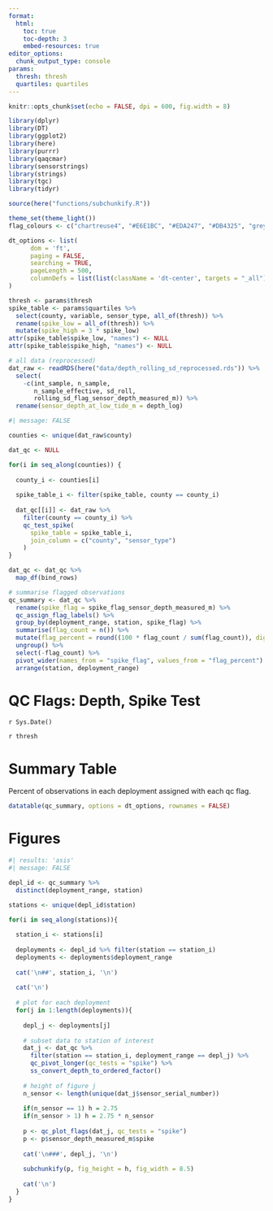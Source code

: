 ```yaml
---
format: 
  html:
    toc: true
    toc-depth: 3
    embed-resources: true
editor_options: 
  chunk_output_type: console
params: 
  thresh: thresh
  quartiles: quartiles
---
```


```r
knitr::opts_chunk$set(echo = FALSE, dpi = 600, fig.width = 8)

library(dplyr)
library(DT)
library(ggplot2)
library(here)
library(purrr)
library(qaqcmar)
library(sensorstrings)
library(strings)
library(tgc)
library(tidyr)

source(here("functions/subchunkify.R"))

theme_set(theme_light())
flag_colours <- c("chartreuse4", "#E6E1BC", "#EDA247", "#DB4325", "grey24")

dt_options <- list(
      dom = 'ft',
      paging = FALSE,
      searching = TRUE,
      pageLength = 500,
      columnDefs = list(list(className = 'dt-center', targets = "_all"))
)

thresh <- params$thresh
spike_table <- params$quartiles %>% 
  select(county, variable, sensor_type, all_of(thresh)) %>%
  rename(spike_low = all_of(thresh)) %>% 
  mutate(spike_high = 3 * spike_low)
attr(spike_table$spike_low, "names") <- NULL
attr(spike_table$spike_high, "names") <- NULL

# all data (reprocessed)
dat_raw <- readRDS(here("data/depth_rolling_sd_reprocessed.rds")) %>% 
  select(
    -c(int_sample, n_sample, 
       n_sample_effective, sd_roll,
       rolling_sd_flag_sensor_depth_measured_m)) %>% 
  rename(sensor_depth_at_low_tide_m = depth_log) 

```

```r
#| message: FALSE

counties <- unique(dat_raw$county)

dat_qc <- NULL

for(i in seq_along(counties)) {
  
  county_i <- counties[i]
  
  spike_table_i <- filter(spike_table, county == county_i)
  
  dat_qc[[i]] <- dat_raw %>% 
    filter(county == county_i) %>% 
    qc_test_spike(
      spike_table = spike_table_i, 
      join_column = c("county", "sensor_type")
    )
}

dat_qc <- dat_qc %>% 
  map_df(bind_rows) 

# summarise flagged observations
qc_summary <- dat_qc %>%
  rename(spike_flag = spike_flag_sensor_depth_measured_m) %>%
  qc_assign_flag_labels() %>%
  group_by(deployment_range, station, spike_flag) %>%
  summarise(flag_count = n()) %>%
  mutate(flag_percent = round((100 * flag_count / sum(flag_count)), digits = 3)) %>%
  ungroup() %>%
  select(-flag_count) %>%
  pivot_wider(names_from = "spike_flag", values_from = "flag_percent") %>%
  arrange(station, deployment_range)
```

# QC Flags: Depth, Spike Test

`r Sys.Date()`

`r thresh`

# Summary Table

Percent of observations in each deployment assigned with each qc flag. 

```r
datatable(qc_summary, options = dt_options, rownames = FALSE)
```

# Figures

```r
#| results: 'asis'
#| message: FALSE

depl_id <- qc_summary %>%
  distinct(deployment_range, station) 

stations <- unique(depl_id$station)

for(i in seq_along(stations)){
  
  station_i <- stations[i]
  
  deployments <- depl_id %>% filter(station == station_i)
  deployments <- deployments$deployment_range
  
  cat('\n##', station_i, '\n')
  
  cat('\n')
  
  # plot for each deployment
  for(j in 1:length(deployments)){
    
    depl_j <- deployments[j]
    
    # subset data to station of interest
    dat_j <- dat_qc %>%
      filter(station == station_i, deployment_range == depl_j) %>%
      qc_pivot_longer(qc_tests = "spike") %>% 
      ss_convert_depth_to_ordered_factor()
    
    # height of figure j
    n_sensor <- length(unique(dat_j$sensor_serial_number))
    
    if(n_sensor == 1) h = 2.75
    if(n_sensor > 1) h = 2.75 * n_sensor
    
    p <- qc_plot_flags(dat_j, qc_tests = "spike")
    p <- p$sensor_depth_measured_m$spike
    
    cat('\n###', depl_j, '\n')
    
    subchunkify(p, fig_height = h, fig_width = 8.5)
   
    cat('\n')
  }
}


```
